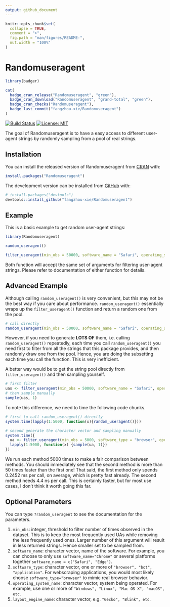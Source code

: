 ```yaml
---
output: github_document
---
```


<!-- README.md is generated from README.Rmd. Please edit that file -->

```r
knitr::opts_chunk$set(
  collapse = TRUE,
  comment = ">",
  fig.path = "man/figures/README-",
  out.width = "100%"
)
```

# Randomuseragent

```r
library(badger)
```

<!-- badges: start -->
```r
cat(
  badge_cran_release("Randomuseragent", "green"),
  badge_cran_download("Randomuseragent", "grand-total", "green"),
  badge_cran_checks("Randomuseragent"),
  badge_last_commit("fangzhou-xie/Randomuseragent")
)
```
[![Build Status](https://travis-ci.com/fangzhou-xie/Randomuseragent.svg?branch=main)](https://travis-ci.com/github/fangzhou-xie/Randomuseragent)
[![License: MIT](https://img.shields.io/badge/License-MIT-yellow.svg)](https://opensource.org/licenses/MIT)
<!-- badges: end -->

The goal of Randomuseragent is to have a easy access to different user-agent strings
by randomly sampling from a pool of real strings.

## Installation

You can install the released version of Randomuseragent from [CRAN](https://CRAN.R-project.org) with:

```r
install.packages("Randomuseragent")
```

The development version can be installed from [GitHub](https://github.com/) with:

```r
# install.packages("devtools")
devtools::install_github("fangzhou-xie/Randomuseragent")
```

<!-- The package is currently under active development and will be submitted to CRAN soon.s -->

## Example

This is a basic example to get random user-agent strings:

```r
library(Randomuseragent)

random_useragent()

filter_useragent(min_obs = 50000, software_name = "Safari", operating_system_name = "Mac OS X")
```

Both function will accept the same set of arguments for filtering user-agent strings. Please refer
to documentation of either function for details.

## Advanced Example

Although calling `random_useragent()` is very convenient, but this may not be the best way
if you care about performance. `random_useragent()` essentially wraps up the `filter_useragent()` 
function and return a random one from the pool.
<!-- This is great if you just want to get a random UA string. -->

```r
# call directly
random_useragent(min_obs = 50000, software_name = "Safari", operating_system_name = "Mac OS X")
```

However, if you need to generate **LOTS OF** them, i.e. calling `random_useragent()` repeatedly,
each time you call `random_useragent()` you need first to filter from all the strings that
this package provides, and then randomly draw one from the pool.
Hence, you are doing the subsetting each time you call the function.
This is very inefficient.

A better way would be to get the string pool directly from `filter_useragent()` and then sampling yourself.

```r
# first filter
uas <- filter_useragent(min_obs = 50000, software_name = "Safari", operating_system_name = "Mac OS X")
# then sample manually
sample(uas, 1)
```

To note this difference, we need to time the following code chunks.

```r
# first to call random_useragent() directly
system.time(lapply(1:5000, function(x){random_useragent()}))
```

```r
# second generate the character vector and sampling manually
system.time({
  ua <- filter_useragent(min_obs = 5000, software_type = "browser", operating_system_name = "Windows")
  lapply(1:5000, function(x) {sample(ua, 1)})
})
```

We run each method 5000 times to make a fair comparison between methods. You should immediately see
that the second method is more than 50 times faster than the first one!
That said, the first method only spends 0.2452 ms per call, on average,
which is pretty fast already.
The second method needs 4.4 ns per call. This is certainly faster, but for most use cases,
I don't think it worth going this far.

## Optional Parameters

You can type `?random_useragent` to see the documentation for the parameters.

1. `min_obs`: integer, threshold to filter number of times observed in the dataset. This is to keep the most frequently
used UAs while removing the less frequently used ones. Larger number of this argument will result in less
returned strings. Hence smaller set to be sampled from.
2. `software_name`: character vector, name of the software. For example, you can choose to only use 
`software_name="Chrome"` or several platforms together `software_name = c("Safari", "Edge")`.
3. `software_type`: character vector, one or more of `"browser", "bot", "application"`.
For webscraping applications, you would most likely choose `software_type="browser"` to mimic
real browser behavior.
4. `operating_system_name`: character vector, system being operated. For example, use one or more of
`"Windows", "Linux", "Mac OS X", "macOS", etc`.
5. `layout_engine_name`: character vector, e.g. `"Gecko", "Blink", etc`.

<!-- What is special about using `README.Rmd` instead of just `README.md`? You can include R chunks like so: -->

<!-- ```{r cars} -->
<!-- summary(cars) -->
<!-- ``` -->

<!-- You'll still need to render `README.Rmd` regularly, to keep `README.md` up-to-date. `devtools::build_readme()` is handy for this. You could also use GitHub Actions to re-render `README.Rmd` every time you push. An example workflow can be found here: <https://github.com/r-lib/actions/tree/master/examples>. -->

<!-- You can also embed plots, for example: -->

<!-- ```{r pressure, echo = FALSE} -->
<!-- plot(pressure) -->
<!-- ``` -->

<!-- In that case, don't forget to commit and push the resulting figure files, so they display on GitHub and CRAN. -->

